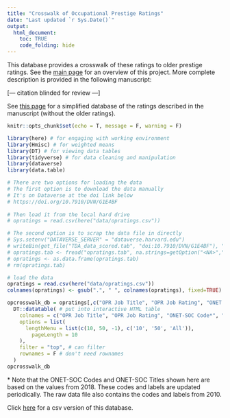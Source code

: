 ```yaml
---
title: "Crosswalk of Occupational Prestige Ratings"
date: "Last updated `r Sys.Date()`"
output: 
  html_document:
    toc: TRUE
    code_folding: hide
---
```


This database provides a crosswalk of these ratings to older prestige ratings. See the [main page](https://occupational-prestige.github.io/opratings/index.html) for an overview of this project. More complete description is provided in the following manuscript:

[--- citation blinded for review ---]
<!-- 
<font size="2">Hughes, B. T., Srivastava, S., Leszko, M., & Condon, D. M. (under review). Occupational Prestige: The Status Component of Socioeconomic Status. *Journal of Personality and Social Psychology*.</font>
ALSO!!!
in _site.yml, replace:
https://github.com/
with:
https://github.com/occupational-prestige/opratings
and:
https://psyarxiv.com
with:
https://psyarxiv.com/6qgxv/
AND DON'T FORGET TO UPDATE THE OTHER PAGES WITH THE CORRECT CITATION INFO AND LINKS.

-->


See [this page](https://occupational-prestige.github.io/opratings/opratings.html) for a simplified database of the ratings described in the manuscript (without the older ratings).

```r
knitr::opts_chunk$set(echo = T, message = F, warning = F)
```

```r
library(here) # for engaging with working environment
library(Hmisc) # for weighted means
library(DT) # for viewing data tables
library(tidyverse) # for data cleaning and manipulation
library(dataverse)
library(data.table)

# There are two options for loading the data
# The first option is to download the data manually
# It's on Dataverse at the doi link below
# https://doi.org/10.7910/DVN/G1E4BF
 
# Then load it from the local hard drive
# opratings = read.csv(here("data/opratings.csv"))

# The second option is to scrap the data file in directly
# Sys.setenv("DATAVERSE_SERVER" = "dataverse.harvard.edu")
# writeBin(get_file("TDA_data_scored.tab", "doi:10.7910/DVN/G1E4BF"), "opratings.tab")
# opratings.tab <- fread("opratings.tab", na.strings=getOption("<NA>","NA"))
# opratings <- as.data.frame(opratings.tab)
# rm(opratings.tab)

```

```r
# load the data 
opratings = read.csv(here("data/opratings.csv"))
colnames(opratings) <- gsub(".", " ", colnames(opratings), fixed=TRUE)

opcrosswalk_db = opratings[,c("OPR Job Title", "OPR Job Rating", "ONET SOC 2018 Code", "ONET SOC 2018 Title", "Census Code 1980", "Census Title 1980", "GSS Ratings 1989", "Census Code 2010", "Census Titles 2010", "GSS Ratings 2012")] %>%
  DT::datatable( # put into interactive HTML table
    colnames = c("OPR Job Title", "OPR Job Rating", "ONET-SOC Code*", "ONET-SOC Title*", "Census Code 1980", "Census Title 1980", "GSS Ratings 1989", "Census Code 2010", "Census Titles 2010", "GSS Ratings 2012"), #colnames
    options = list(
      lengthMenu = list(c(10, 50, -1), c('10', '50', 'All')),
        pageLength = 10
    ),
    filter = "top", # can filter
    rownames = F # don't need rownames
  )
opcrosswalk_db
```

\* Note that the ONET-SOC Codes and ONET-SOC Titles shown here are based on the values from 2018. These codes and labels are updated periodically. The raw data file also contains the codes and labels from 2010.

Click [here](https://raw.githubusercontent.com/occupational-prestige/opratings/main/data/opratings.csv) for a csv version of this database.
